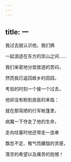 ```yaml
---
---
---
```

title: 一
---




我过去就认识他，我们俩

一起浪迹在东方的崇山之间……

我们亲密地分尝放逐的苦闷，

然而我已返回故乡的田园，

考验的时刻一个接一个过去，

他却没有盼到良辰的来临：





就在那简陋的行军帐篷里，

病魔一下夺走了他的生命，

走向坟墓时他还带走一连串

飘忽不定、稚气而朦胧的灵感，

落空的希望以及痛苦的抱憾！